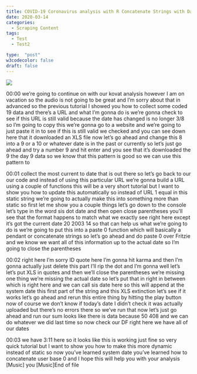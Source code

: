 ```yaml
---
title: COVID-19 Coronavirus analysis with R Concatenate Strings with Date & paste0
date: 2020-03-14
categories:
  - Scraping Content
tags:
  - Test
  - Test2

type:  "post"
w3codecolor: false
draft: false
---
```


<img src="https://www.cradletograver.com/auto-posts/images/dplyrgroup_bysummarizeatallvarsfun.mp4.jpg">









00:00
we're going to continue on with our kovat analysis however I am on vacation
so the audio is not going to be great and I'm sorry about that in advanced so
the previous tutorial I showed you how to collect some coded 19 data and
there's a URL and what I'm gonna do is we're gonna check to see if this URL is
still valid because the date has changed is no longer 3/8 so I'm going to copy
this we're gonna go to a website and we're going to just paste it in to see
if this is still valid we checked and you can see down here that it downloaded
an XLS file now let's go ahead and change this 8 into a 9 or a 10 or
whatever date is in the past or currently so let's just go ahead and try
a number 9 and hit enter and you see that it's downloaded the 9 the day 9
data so we know that this pattern is good so we can use this pattern to

00:01
collect the most current to date that is out there so let's go back to our our
code and instead of using this particular URL we're gonna build a URL
using a couple of functions this will be
a very short tutorial but I want to show you how to update this automatically so
instead of URL 1 equal in this static string we're going to actually make this
into something more than static so first
let me show you a couple things let's go down to the console let's type in the
word sis dot date and then open close parentheses you'll see that the format
happens to match what we exactly see right here except it's got the current
date 20 2003 14 so that can help us what we're going to do is we're going to put
this into a paste 0 function which will basically a pendant or concatenate
strings so let's go ahead and do paste 0 over Fritzie and we know we want all of
this information up to the actual date so I'm going to close the parentheses

00:02
right here I'm sorry ID quote here I'm gonna hit karma and then I'm gonna
actually just delete this part I'll rip the dot and I'm gonna well let's let's
put XLS in quotes and then we'll close the parentheses
we're missing one thing we're missing the actual date so let's put that in
right in between which is right here and we can call sis date here so this will
append at the system date this first part of the string and this XLS
extinction let's see if it works let's go ahead and rerun this entire thing by
hitting the play button now of course we don't know if today's date I didn't
check it was actually uploaded but there's no errors there so we've run
that now let's just go ahead and run our sum
looks like there is data because 50 408 and we can do whatever we did last time
so now check our DF right here we have all of our dates

00:03
we have 3:11 here so it looks like this is working just fine so very quick
tutorial but I want to show you how to make this more dynamic instead of static
so now you've learned system date you've learned how to concatenate user base 0
and I hope this will help you with your analysis [Music] you [Music]End of file

